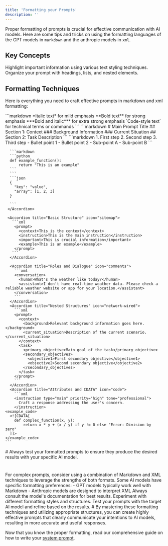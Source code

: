 ```yaml
---
title: 'Formatting your Prompts'
description: ''
---
```


    



Proper formatting of prompts is crucial for effective communication with AI models. Here are some tips and tricks on using the formatting languages of the GPT models in `markdown` and the anthropic models in `xml`.  


## Key Concepts

<CardGroup cols={2}>
  <Card title="Emphasis" icon="bold">
    Highlight important information using various text styling techniques.
  </Card>
  <Card title="Structure" icon="layer-group">
    Organize your prompt with headings, lists, and nested elements.
  </Card>
</CardGroup>

## Formatting Techniques
Here is everything you need to craft effective prompts in markdown and xml formatting:

<Tabs>
<Tab title="Markdown">
      <Accordion title="Basic Formatting" icon="text-size">
        ```markdown
        *Italic text* for mild emphasis
        **Bold text** for strong emphasis
        ***Bold and italic*** for extra strong emphasis
        `Code-style text` for technical terms or commands
        ```
      </Accordion>
      <Accordion title="Headings and Structure" icon="heading">
        ```markdown
        # Main Prompt Title
        ## Section 1: Context
        ### Background Information
        ### Current Situation
        ## Section 2: Task Description
        ```
      </Accordion>
      <Accordion title="Lists and Steps" icon="list">
        ```markdown
        1. First step
        2. Second step
        3. Third step
    - Bullet point 1
    - Bullet point 2
      - Sub-point A
      - Sub-point B
    ```
      </Accordion>
      <Accordion title="Code Blocks" icon="code">
    
      ```markdown
      ```python
      def example_function():
          return "This is an example"
      ```
      ```
      ```json
      {
        "key": "value",
        "array": [1, 2, 3]
      }
      
      ```
     </Accordion>
  </Tab>
  <Tab title="XML">
   
     <Accordion title="Basic Structure" icon="sitemap">
       ```xml
        <prompt>
          <context>This is the context</context>
          <instruction>This is the main instruction</instruction>
          <important>This is crucial information</important>
          <example>This is an example</example>
        </prompt>
       ```
      </Accordion>

      <Accordion title="Roles and Dialogue" icon="comments">
        ```xml
        <conversation>
          <human>What's the weather like today?</human>
          <assistant>I don't have real-time weather data. Please check a reliable weather website or app for your location.</assistant>
        </conversation>
        ```
      </Accordion>
      <Accordion title="Nested Structures" icon="network-wired">
        ```xml
        <prompt>
          <context>
            <background>Relevant background information goes here.</background>
            <current_situation>Description of the current scenario.</current_situation>
          </context>
          <task>
            <primary_objective>Main goal of the task</primary_objective>
            <secondary_objectives>
              <objective1>First secondary objective</objective1>
              <objective2>Second secondary objective</objective2>
            </secondary_objectives>
          </task>
        </prompt>
        ```
      </Accordion>
      <Accordion title="Attributes and CDATA" icon="code">
        ```xml
        <instruction type="main" priority="high" tone="professional">
          Craft a response addressing the user's concern.
        </instruction>
    <example_code>
      <![CDATA[
        def complex_function(x, y):
            return x * y + (x / y) if y != 0 else "Error: Division by zero"
      ]]>
    </example_code>
    ```
  </Accordion>

  </Tab>
</Tabs>
#

<Warning>
Always test your formatted prompts to ensure they produce the desired results with your specific AI model.
</Warning>


#
<Card title="Advanced Formatting Tips" icon="lightbulb">
  <Steps>
    <Step title="Combine Formats">
      For complex prompts, consider using a combination of Markdown and XML techniques to leverage the strengths of both formats.
    </Step>
    <Step title="Model-Specific Formatting">
      Some AI models have specific formatting preferences:
      - GPT models typically work well with Markdown
      - Anthropic models are designed to interpret XML
 Always consult the model's documentation for best results.
</Step>
<Step title="Test and Iterate">
  Experiment with different formatting styles and structures. Test your prompts with the target AI model and refine based on the results.
</Step>
  </Steps>
</Card>
#
By mastering these formatting techniques and utilizing appropriate structures, you can create highly effective prompts that clearly communicate your intentions to AI models, resulting in more accurate and useful responses.

Now that you know the proper formatting, read our comprehensive guide on how to write your [system prompt](/main/system-prompt/step-1-define-the-tone-and-objective).



  

